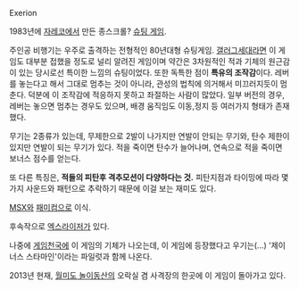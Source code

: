 Exerion
{{{#!html
<object width="560" height="315"><param name="movie" value="//www.youtube.com/v/jxD36k6Mc0U?hl=ko_KR&amp;version=3"></param><param name="allowFullScreen" value="true"></param><param name="allowscriptaccess" value="always"></param><embed src="//www.youtube.com/v/jxD36k6Mc0U?hl=ko_KR&amp;version=3" type="application/x-shockwave-flash" width="560" height="315" allowscriptaccess="always" allowfullscreen="true"></embed></object>
}}}

1983년에 [[자레코]]에서 만든 종스크롤? [[슈팅 게임]].

주인공 비행기는 우주로 출격하는 전형적인 80년대형 슈팅게임. [[갤러그]]세대라면 이 게임도 대부분 접했을 정도로 널리 알려진 게임이며 약간은 3차원적인 적과 기체의 원근감이 있는 당시로선 특이한 느낌의 슈팅이었다. 또한 독특한 점이 '''특유의 조작감'''이다. 레버를 놓는다고 해서 그대로 멈추는 것이 아니라, 관성의 법칙에 의거해서 미끄러지듯이 멈춘다. 덕분에 이 조작감에 적응하지 못하고 좌절하는 사람이 많았다. 일부 버전의 경우, 레버는 놓으면 멈추는 경우도 있으며, 배경 움직임도 이동,정지 등 여러가지 형태가 존재했다.

무기는 2종류가 있는데, 무제한으로 2발이 나가지만 연발이 안되는 무기와, 탄수 제한이 있지만 연발이 되는 무기가 있다. 적을 죽이면 탄수가 늘어나며, 연속으로 적을 죽이면 보너스 점수를 얻는다.

또 다른 특징은, '''적들의 피탄후 격추모션이 다양하다는 것.''' 피탄지점과 타이밍에 따라 몇가지 사운드와 패턴으로 추락하기 때문에 이걸 보는 재미도 있다.

[[MSX]]와 [[패미컴]]으로 이식.

후속작으로 [[엑스라이저]]가 있다.

나중에 [[게임천국]]에 이 게임의 기체가 나오는데, 이 게임에 등장했다고 우기는(...) '제이너스 스타마인'이라는 파일럿과 함께 나온다.

2013년 현재, [[월미도 놀이동산]]의 오락실 겸 사격장의 한곳에 이 게임이 돌아가고 있다.
